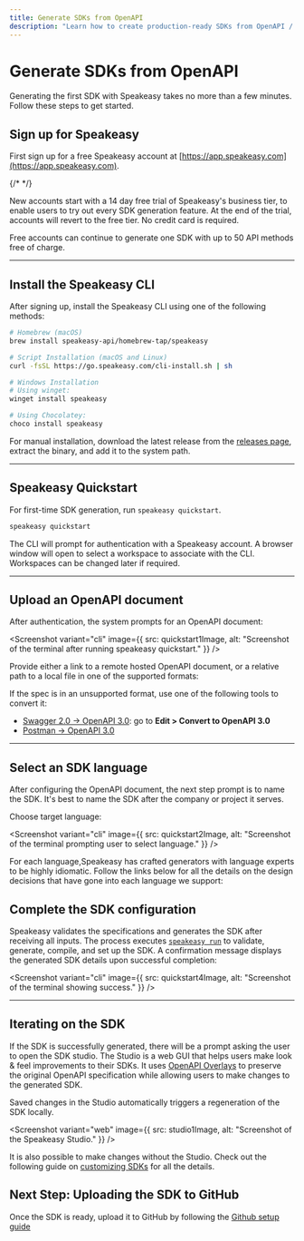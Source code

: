 ```yaml
---
title: Generate SDKs from OpenAPI
description: "Learn how to create production-ready SDKs from OpenAPI / Swagger specs using Speakeasy."
---
```




# Generate SDKs from OpenAPI

Generating the first SDK with Speakeasy takes no more than a few minutes. Follow these steps to get started.

## Sign up for Speakeasy
First sign up for a free Speakeasy account at [https://app.speakeasy.com](https://app.speakeasy.com).

{/* <SignUpButton className="w-fit my-8"/> */}

New accounts start with a 14 day free trial of Speakeasy's business tier, to enable users to try out every SDK generation feature. At the end of the trial, accounts will revert to the free tier. No credit card is required.

Free accounts can continue to generate one SDK with up to 50 API methods free of charge.

---

## Install the Speakeasy CLI

After signing up, install the Speakeasy CLI using one of the following methods:

<CodeWithTabs>

```bash !!tabs Homebrew
# Homebrew (macOS)
brew install speakeasy-api/homebrew-tap/speakeasy
```

```bash !!tabs Script
# Script Installation (macOS and Linux)
curl -fsSL https://go.speakeasy.com/cli-install.sh | sh
```

```bash !!tabs Winget
# Windows Installation
# Using winget:
winget install speakeasy
```

```bash !!tabs Chocolatey
# Using Chocolatey:
choco install speakeasy
```
</CodeWithTabs>

For manual installation, download the latest release from the [releases page](https://github.com/speakeasy-api/speakeasy/releases), extract the binary, and add it to the system path.

---

## Speakeasy Quickstart

For first-time SDK generation, run `speakeasy quickstart`.

```bash
speakeasy quickstart
```

The CLI will prompt for authentication with a Speakeasy account. A browser window will open to select a workspace to associate with the CLI. Workspaces can be changed later if required.

---

## Upload an OpenAPI document

After authentication, the system prompts for an OpenAPI document:

<Screenshot 
  variant="cli" 
  image={{
    src: quickstart1Image,
    alt: "Screenshot of the terminal after running speakeasy quickstart."
  }}
/>

Provide either a link to a remote hosted OpenAPI document, or a relative path to a local file in one of the supported formats:

<Table 
  data={[
    { specFormat: "OpenAPI 3.0", supported: "✅" },
    { specFormat: "OpenAPI 3.1", supported: "✅" },
    { specFormat: "JSON Schema", supported: "✅" }
  ]}
  columns={[
    { key: "specFormat", header: "Spec Format" },
    { key: "supported", header: "Supported" }
  ]}
/>

<Callout title="Tip" >
  If the spec is in an unsupported format, use one of the following tools to convert it:

- [Swagger 2.0 -> OpenAPI 3.0](https://editor.swagger.io/): go to **Edit > Convert to OpenAPI 3.0**
- [Postman -> OpenAPI 3.0](https://kevinswiber.github.io/postman2openapi/)

</Callout>

---

## Select an SDK language

After configuring the OpenAPI document, the next step prompt is to name the SDK. It's best to name the SDK after the company or project it serves.

Choose target language:

<Screenshot 
  variant="cli" 
  image={{
    src: quickstart2Image,
    alt: "Screenshot of the terminal prompting user to select language."
  }}
/>

For each language,Speakeasy has crafted generators with language experts to be highly idiomatic. Follow the links below for all the details on the design decisions that have gone into each language we support:


<CardGrid cards={supportedLanguages}  />

## Complete the SDK configuration


Speakeasy validates the specifications and generates the SDK after receiving all inputs. The process executes [`speakeasy run`](/docs/speakeasy-reference/cli/run) to validate, generate, compile, and set up the SDK. A confirmation message displays the generated SDK details upon successful completion:

<Screenshot 
  variant="cli" 
  image={{
    src: quickstart4Image,
    alt: "Screenshot of the terminal showing success."
  }}
/>

---

## Iterating on the SDK

If the SDK is successfully generated, there will be a prompt asking the user to open the SDK studio. The Studio is a web GUI that helps users make look & feel improvements to their SDKs. It uses [OpenAPI Overlays](/openapi/overlays) to preserve the original OpenAPI specification while allowing users to make changes to the generated SDK.

Saved changes in the Studio automatically triggers a regeneration of the SDK locally.

<Screenshot 
  variant="web" 
  image={{
    src: studio1Image,
    alt: "Screenshot of the Speakeasy Studio."
  }}
/>

It is also possible to make changes without the Studio. Check out the following guide on [customizing SDKs](/docs/customize-sdks/) for all the details.

## Next Step: Uploading the SDK to GitHub

Once the SDK is ready, upload it to GitHub by following the [Github setup guide](/docs/manage/github-setup)
